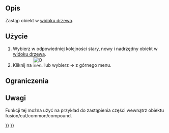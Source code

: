 <languages/>

{{Docnav/pl
|
|[[OpenSCAD_RemoveSubtree/pl|Usuń gałąź drzewa]]
|[[OpenSCAD_Workbench/pl|środowisko pracy OpenSCAD]]
|IconL=
|IconR=OpenSCAD_RemoveSubtree.svg
|IconC=Workbench_OpenSCAD.svg
}}

{{GuiCommand/pl
|Name=OpenSCAD ReplaceObject
|Name/pl=OpenSCAD: Zastąp obiekt‏‎
|MenuLocation=OpenSCAD → Zastąp obiekt
|Workbenches=[[OpenSCAD_Workbench/pl|OpenSCAD]]
}}

<span id="Description"></span>
==Opis== 

Zastąp obiekt w [[Tree_view/pl|widoku drzewa]].

<span id="Usage"></span>
==Użycie== 

# Wybierz w odpowiedniej kolejności stary, nowy i nadrzędny obiekt w [[Tree_view/pl|widoku drzewa]].
# Kliknij na [[Image:OpenSCAD_ReplaceObject.svg|32px]] lub wybierz {{KEY| OpenSCAD}} → {{KEY|[[Image:OpenSCAD_ReplaceObject.svg|32px]] Zastąp obiekt}} z górnego menu.

<span id="Limitations"></span>
==Ograniczenia==


<span id="Notes"></span>
==Uwagi== 

Funkcji tej można użyć na przykład do zastąpienia części wewnątrz obiektu fusion/cut/common/compound.


{{Docnav/pl
|
|[[OpenSCAD_RemoveSubtree/pl|Usuń gałąź drzewa]]
|[[OpenSCAD_Workbench/pl|środowisko pracy OpenSCAD]]
|IconL=
|IconR=OpenSCAD_RemoveSubtree.svg
|IconC=Workbench_OpenSCAD.svg
}}

{{OpenSCAD_Tools_navi{{#translation:}}}}
{{Userdocnavi{{#translation:}}}}